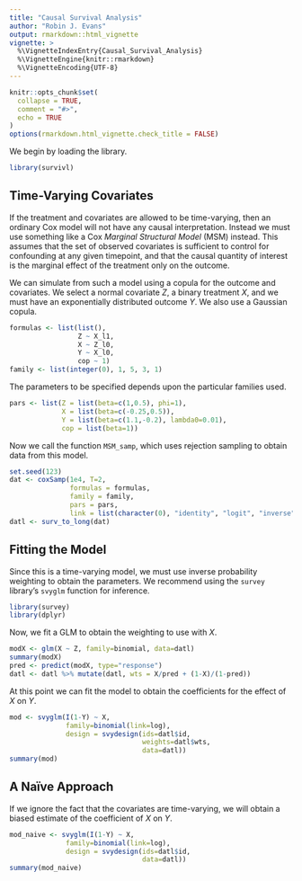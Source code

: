 ```yaml
---
title: "Causal Survival Analysis"
author: "Robin J. Evans"
output: rmarkdown::html_vignette
vignette: >
  %\VignetteIndexEntry{Causal_Survival_Analysis}
  %\VignetteEngine{knitr::rmarkdown}
  %\VignetteEncoding{UTF-8}
---
```


```r
knitr::opts_chunk$set(
  collapse = TRUE,
  comment = "#>",
  echo = TRUE
)
options(rmarkdown.html_vignette.check_title = FALSE)
```

We begin by loading the library.

```r
library(survivl)
```

## Time-Varying Covariates

If the treatment and covariates are allowed to be time-varying, then an ordinary
Cox model will not have any causal interpretation.  Instead we must use something
like a Cox _Marginal Structural Model_ (MSM) instead.  This assumes that the 
set of observed covariates is sufficient to control for confounding at any 
given timepoint, and that the causal quantity of interest is the marginal effect
of the treatment only on the outcome.

We can simulate from such a model using a copula for the outcome and 
covariates.  We select a normal covariate $Z$, a binary treatment $X$, and we 
must have an exponentially distributed outcome $Y$.  We also use a Gaussian
copula.

```r
formulas <- list(list(),
                 Z ~ X_l1,
                 X ~ Z_l0,
                 Y ~ X_l0,
                 cop ~ 1)
family <- list(integer(0), 1, 5, 3, 1)
```

The parameters to be specified depends upon the particular families used.
```r
pars <- list(Z = list(beta=c(1,0.5), phi=1),
             X = list(beta=c(-0.25,0.5)),
             Y = list(beta=c(1.1,-0.2), lambda0=0.01),
             cop = list(beta=1))
```

Now we call the function `MSM_samp`, which uses rejection sampling to obtain 
data from this model.
```r
set.seed(123)
dat <- coxSamp(1e4, T=2,
               formulas = formulas, 
               family = family, 
               pars = pars,
               link = list(character(0), "identity", "logit", "inverse"))
datl <- surv_to_long(dat)
```

## Fitting the Model

Since this is a time-varying model, we must use inverse probability weighting 
to obtain the parameters.  We recommend using the `survey` library's `svyglm`
function for inference.

```r
library(survey)
library(dplyr)
```
Now, we fit a GLM to obtain the weighting to use with $X$.
```r
modX <- glm(X ~ Z, family=binomial, data=datl)
summary(modX)
pred <- predict(modX, type="response")
datl <- datl %>% mutate(datl, wts = X/pred + (1-X)/(1-pred))
```

At this point we can fit the model to obtain the coefficients for the effect
of $X$ on $Y$.
```r
mod <- svyglm(I(1-Y) ~ X, 
              family=binomial(link=log), 
              design = svydesign(ids=datl$id,
                                 weights=datl$wts,
                                 data=datl))
summary(mod)
```

## A Naïve Approach

If we ignore the fact that the covariates are time-varying, we will obtain a biased estimate of the coefficient of $X$ on $Y$.

```r
mod_naive <- svyglm(I(1-Y) ~ X, 
              family=binomial(link=log), 
              design = svydesign(ids=datl$id,
                                 data=datl))
summary(mod_naive)
```
